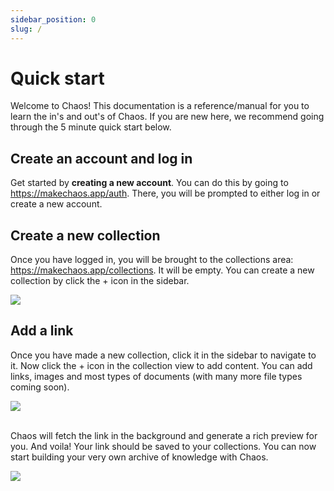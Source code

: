 ```yaml
---
sidebar_position: 0
slug: /
---
```



# Quick start

Welcome to Chaos! This documentation is a reference/manual for you to learn the in's and out's of Chaos. If you are new here, we recommend going through the 5 minute quick start below.

## Create an account and log in

Get started by **creating a new account**. You can do this by going to <https://makechaos.app/auth>. There, you will be prompted to either log in or create a new account.

## Create a new collection

Once you have logged in, you will be brought to the collections area: <https://makechaos.app/collections>. It will be empty. You can create a new collection by click the + icon in the sidebar.

<img src={createCollection} />

## Add a link

Once you have made a new collection, click it in the sidebar to navigate to it. Now click the + icon in the collection view to add content. You can add links, images and most types of documents (with many more file types coming soon).

<img src={addLink} />
<br />
<br />

Chaos will fetch the link in the background and generate a rich preview for you. And voila! Your link should be saved to your collections. You can now start building your very own archive of knowledge with Chaos.

<img src={viewLink} />
